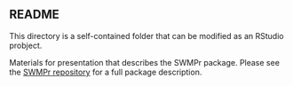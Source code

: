 ## README

This directory is a self-contained folder that can be modified as an RStudio probject.

Materials for presentation that describes the SWMPr package.  Please see the [SWMPr repository](https://github.com/fawda123/swmpr) for a full package description.  